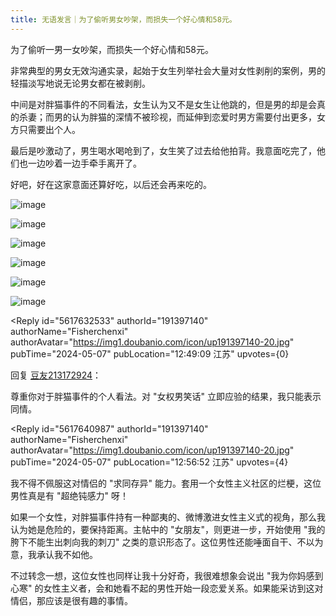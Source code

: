 ```yaml
---
title: 无语发言｜为了偷听男女吵架，而损失一个好心情和58元。
---
```



<Forum groupName="我们在偷听" groupUrl="https://www.douban.com/group/737051/" archivedAt="2025-05-16T14:19:20.325Z">
  <Post
    id="305470369"
    title="无语发言｜为了偷听男女吵架，而损失一个好心情和58元。"
    url="https://www.douban.com/group/topic/305470369/?_spm_id=MTQ0MTEyNDQ0"
    pubTime="2024-06-04"
    highlightUserId="191397140"
  >
为了偷听一男一女吵架，而损失一个好心情和58元。

非常典型的男女无效沟通实录，起始于女生列举社会大量对女性剥削的案例，男的轻描淡写地说无论男女都在被剥削。

中间是对胖猫事件的不同看法，女生认为又不是女生让他跳的，但是男的却是会真的杀妻；而男的认为胖猫的深情不被珍视，而延伸到恋爱时男方需要付出更多，女方只需要出个人。

最后是吵激动了，男生喝水喝呛到了，女生笑了过去给他拍背。我意面吃完了，他们也一边吵着一边手牵手离开了。

好吧，好在这家意面还算好吃，以后还会再来吃的。

![image](https://img3.doubanio.com/view/group_topic/l/public/p649438093.webp)

![image](https://img3.doubanio.com/view/group_topic/l/public/p649437437.webp)

![image](https://img3.doubanio.com/view/group_topic/l/public/p649437443.webp)

![image](https://img9.doubanio.com/view/group_topic/l/public/p649437435.webp)

![image](https://img3.doubanio.com/view/group_topic/l/public/p649437523.webp)

![image](https://img1.doubanio.com/view/group_topic/l/public/p649437439.webp)

<Reply
  id="5617632533"
  authorId="191397140"
  authorName="Fisherchenxi"
  authorAvatar="https://img1.doubanio.com/icon/up191397140-20.jpg"
  pubTime="2024-05-07"
  pubLocation="12:49:09 江苏"
  upvotes={0}
>
回复 [豆友213172924](https://www.douban.com/people/213172924/)：
> 

尊重你对于胖猫事件的个人看法。对 "女权男笑话"
立即应验的结果，我只能表示同情。
</Reply>

<Reply
  id="5617640987"
  authorId="191397140"
  authorName="Fisherchenxi"
  authorAvatar="https://img1.doubanio.com/icon/up191397140-20.jpg"
  pubTime="2024-05-07"
  pubLocation="12:56:52 江苏"
  upvotes={4}
>
我不得不佩服这对情侣的 "求同存异"
能力。套用一个女性主义社区的烂梗，这位男性真是有 "超绝钝感力" 呀！

如果一个女性，对胖猫事件持有一种鄙夷的、微博激进女性主义式的视角，那么我认为她是危险的，要保持距离。主帖中的
"女朋友"，则更进一步，开始使用 "我的胯下不能生出刺向我的刺刀"
之类的意识形态了。这位男性还能唾面自干、不以为意，我承认我不如他。

不过转念一想，这位女性也同样让我十分好奇，我很难想象会说出
"我为你妈感到心寒"
的女性主义者，会和她看不起的男性开始一段恋爱关系。如果能采访到这对情侣，那应该是很有趣的事情。
</Reply>
  </Post>
</Forum>

